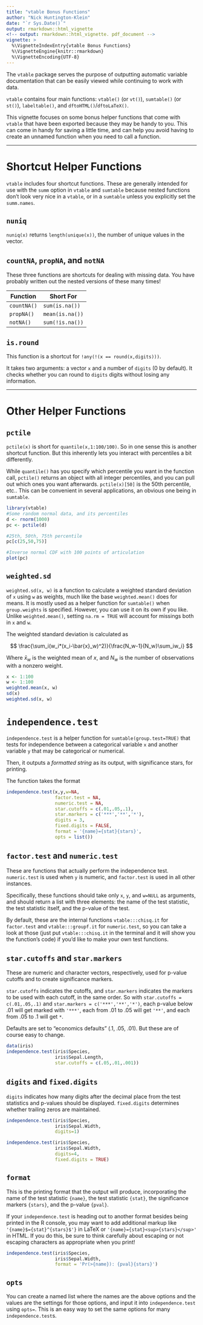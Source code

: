 ```yaml
---
title: "vtable Bonus Functions"
author: "Nick Huntington-Klein"
date: "`r Sys.Date()`"
output: rmarkdown::html_vignette
<!-- output: rmarkdown::html_vignette. pdf_document -->
vignette: >
  %\VignetteIndexEntry{vtable Bonus Functions}
  %\VignetteEngine{knitr::rmarkdown}
  %\VignetteEncoding{UTF-8}
---
```


The `vtable` package serves the purpose of outputting automatic variable documentation that can be easily viewed while continuing to work with data.

`vtable` contains four main functions: `vtable()` (or `vt()`), `sumtable()` (or `st()`),  `labeltable()`, and `dftoHTML()`/`dftoLaTeX()`. 

This vignette focuses on some bonus helper functions that come with `vtable` that have been exported because they may be handy to you. This can come in handy for saving a little time, and can help you avoid having to create an unnamed function when you need to call a function.

-----

# Shortcut Helper Functions

`vtable` includes four shortcut functions. These are generally intended for use with the `summ` option in `vtable` and `sumtable` because nested functions don't look very nice in a `vtable`, or in a `sumtable` unless you explicitly set the `summ.names`. 

## `nuniq`

`nuniq(x)` returns `length(unique(x))`, the number of unique values in the vector.

## `countNA`, `propNA`, and `notNA`

These three functions are shortcuts for dealing with missing data. You have probably written out the nested versions of these many times!

| Function     | Short For |
|------------| -----------------------------------------|
| `countNA()`    | `sum(is.na())` |
| `propNA()`     | `mean(is.na())` |
| `notNA()` | `sum(!is.na())` |

## `is.round`

This function is a shortcut for `!any(!(x == round(x,digits)))`.

It takes two arguments: a vector `x` and a number of `digits` (0 by default). It checks whether you can round to `digits` digits without losing any information.

-----

# Other Helper Functions

## `pctile`

`pctile(x)` is short for `quantile(x,1:100/100)`. So in one sense this is another shortcut function. But this inherently lets you interact with percentiles a bit differently.

While `quantile()` has you specify which percentile you want in the function call, `pctile()` returns an object with all integer percentiles, and you can pull out which ones you want afterwards. `pctile(x)[50]` is the 50th percentile, etc.. This can be convenient in several applications, an obvious one being in `sumtable`.

```r
library(vtable)
#Some random normal data, and its percentiles
d <- rnorm(1000)
pc <- pctile(d)

#25th, 50th, 75th percentile
pc[c(25,50,75)]
```
```r
#Inverse normal CDF with 100 points of articulation
plot(pc)
```

## `weighted.sd`

`weighted.sd(x, w)` is a function to calculate a weighted standard deviation of `x` using `w` as weights, much like the base `weighted.mean()` does for means. It is mostly used as a helper function for `sumtable()` when `group.weights` is specified. However, you can use it on its own if you like. Unlike `weighted.mean()`, setting `na.rm = TRUE` will account for missings both in `x` and `w`.

The weighted standard deviation is calculated as

$$ \frac{\sum_i(w_i*(x_i-\bar{x}_w)^2)}{\frac{N_w-1}{N_w}\sum_iw_i} $$

Where $\bar{x}_w$ is the weighted mean of $x$, and $N_w$ is the number of observations with a nonzero weight.

```r
x <- 1:100
w <- 1:100
weighted.mean(x, w)
sd(x)
weighted.sd(x, w)
```

# `independence.test`

`independence.test` is a helper function for `sumtable(group.test=TRUE)` that tests for independence between a categorical variable `x` and another variable `y` that may be categorical or numerical. 

Then, it outputs a *formatted string* as its output, with significance stars, for printing.

The function takes the format

```r
independence.test(x,y,w=NA,
                  factor.test = NA,
                  numeric.test = NA,
                  star.cutoffs = c(.01,.05,.1),
                  star.markers = c('***','**','*'),
                  digits = 3,
                  fixed.digits = FALSE,
                  format = '{name}={stat}{stars}',
                  opts = list())
```

## `factor.test` and `numeric.test`

These are functions that actually perform the independence test. `numeric.test` is used when `y` is numeric, and `factor.test` is used in all other instances.

Specifically, these functions should take only `x`, `y`, and `w=NULL` as arguments, and should return a list with three elements: the name of the test statistic, the test statistic itself, and the p-value of the test.

By default, these are the internal functions `vtable:::chisq.it` for `factor.test` and `vtable:::groupf.it` for `numeric.test`, so you can take a look at those (just put `vtable:::chisq.it` in the terminal and it will show you the function's code) if you'd like to make your own test functions.

## `star.cutoffs` and `star.markers`

These are numeric and character vectors, respectively, used for p-value cutoffs and to create significance markers. 

`star.cutoffs` indicates the cutoffs, and `star.markers` indicates the markers to be used with each cutoff, in the same order. So with `star.cutoffs = c(.01,.05,.1)` and `star.markers = c('***','**','*')`, each p-value below .01 will get marked with `'***'`, each from .01 to .05 will get `'**'`, and each from .05 to .1 will get `*`.

Defaults are set to "economics defaults" (.1, .05, .01). But these are of course easy to change.

```r
data(iris)
independence.test(iris$Species,
                  iris$Sepal.Length,
                  star.cutoffs = c(.05,.01,.001))
```

## `digits` and `fixed.digits`

`digits` indicates how many digits after the decimal place from the test statistics and p-values should be displayed. `fixed.digits` determines whether trailing zeros are maintained.

```r
independence.test(iris$Species,
                  iris$Sepal.Width,
                  digits=1)
```

```r
independence.test(iris$Species,
                  iris$Sepal.Width,
                  digits=4,
                  fixed.digits = TRUE)
```

## `format`

This is the printing format that the output will produce, incorporating the name of the test statistic `{name}`, the test statistic `{stat}`, the significance markers `{stars}`, and the p-value `{pval}`.

If your `independence.test` is heading out to another format besides being printed in the R console, you may want to add additional markup like `'{name}$={stat}^{stars}$'}` in LaTeX or `'{name}={stat}<sup>{stars}</sup>'` in HTML. If you do this, be sure to think carefully about escaping or not escaping characters as appropriate when you print!

```r
independence.test(iris$Species,
                  iris$Sepal.Width,
                  format = 'Pr(>{name}): {pval}{stars}')
```

## `opts`

You can create a named list where the names are the above options and the values are the settings for those options, and input it into `independence.test` using `opts=`. This is an easy way to set the same options for many `independence.test`s.
